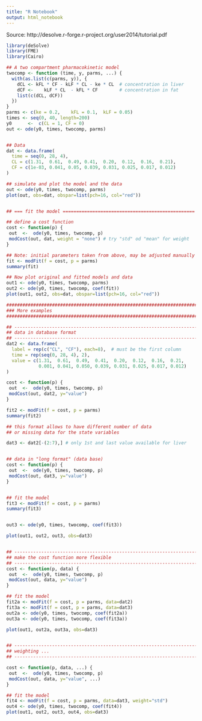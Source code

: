 ```yaml
---
title: "R Notebook"
output: html_notebook
---
```


Source: http://desolve.r-forge.r-project.org/user2014/tutorial.pdf


```r
library(deSolve)
library(FME)
library(Cairo)

## A two compartment pharmacokinetic model
twocomp <- function (time, y, parms, ...) {
  with(as.list(c(parms, y)), {
    dCL <- kFL * CF - kLF * CL - ke * CL  # concentration in liver
    dCF <-    kLF * CL  - kFL * CF        # concentration in fat
    list(c(dCL, dCF))
  })
}
parms <- c(ke = 0.2,	kFL = 0.1,	kLF = 0.05)
times <- seq(0, 40, length=200)
y0      <-  c(CL = 1, CF = 0)
out <- ode(y0, times, twocomp, parms)


## Data
dat <- data.frame(
  time = seq(0, 28, 4),
  CL = c(1.31,  0.61,  0.49, 0.41,  0.20,  0.12,  0.16,  0.21),
  CF = c(1e-03, 0.041, 0.05, 0.039, 0.031, 0.025, 0.017, 0.012)
)

## simulate and plot the model and the data
out <- ode(y0, times, twocomp, parms)
plot(out, obs=dat, obspar=list(pch=16, col="red"))


## === fit the model =================================================

## define a cost function
cost <- function(p) {
 out  <-  ode(y0, times, twocomp, p)
 modCost(out, dat, weight = "none") # try "std" od "mean" for weight
}

## Note: initial parameters taken from above, may be adjusted manually
fit <- modFit(f = cost, p = parms)
summary(fit)

## Now plot original and fitted models and data
out1 <- ode(y0, times, twocomp, parms)
out2 <- ode(y0, times, twocomp, coef(fit))
plot(out1, out2, obs=dat, obspar=list(pch=16, col="red"))

################################################################################
### More examples
################################################################################

## -----------------------------------------------------------------------------
## data in database format
## -----------------------------------------------------------------------------
dat2 <- data.frame(
  label = rep(c("CL", "CF"), each=8),  # must be the first column
  time = rep(seq(0, 28, 4), 2),
  value = c(1.31,  0.61,  0.49,  0.41,  0.20,  0.12,  0.16,  0.21,
            0.001, 0.041, 0.050, 0.039, 0.031, 0.025, 0.017, 0.012)
)

cost <- function(p) {
 out  <-  ode(y0, times, twocomp, p)
 modCost(out, dat2, y="value")
}

fit2 <- modFit(f = cost, p = parms)
summary(fit2)

## this format allows to have different number of data
## or missing data for the state variables

dat3 <- dat2[-(2:7),] # only 1st and last value available for liver


## data in "long format" (data base)
cost <- function(p) {
 out  <-  ode(y0, times, twocomp, p)
 modCost(out, dat3, y="value")
}


## fit the model
fit3 <- modFit(f = cost, p = parms)
summary(fit3)


out3 <- ode(y0, times, twocomp, coef(fit3))

plot(out1, out2, out3, obs=dat3)


## -----------------------------------------------------------------------------
## make the cost function more flexible
## -----------------------------------------------------------------------------
cost <- function(p, data) {
 out  <-  ode(y0, times, twocomp, p)
 modCost(out, data, y="value")
}

## fit the model
fit2a <- modFit(f = cost, p = parms, data=dat2)
fit3a <- modFit(f = cost, p = parms, data=dat3)
out2a <- ode(y0, times, twocomp, coef(fit2a))
out3a <- ode(y0, times, twocomp, coef(fit3a))

plot(out1, out2a, out3a, obs=dat3)


## -----------------------------------------------------------------------------
## weighting ...
## -----------------------------------------------------------------------------

cost <- function(p, data, ...) {
 out  <-  ode(y0, times, twocomp, p)
 modCost(out, data, y="value", ...)
}

## fit the model
fit4 <- modFit(f = cost, p = parms, data=dat3, weight="std")
out4 <- ode(y0, times, twocomp, coef(fit4))
plot(out1, out2, out3, out4, obs=dat3)
```

